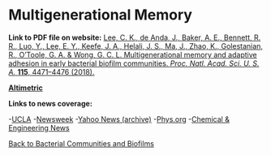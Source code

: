 # Multigenerational Memory

**Link to PDF file on website:** [Lee, C. K., de Anda, J., Baker, A. E., Bennett, R. R., Luo, Y., Lee, E. Y., Keefe, J. A., Helali, J. S., Ma, J., Zhao, K., Golestanian, R., O’Toole, G. A. & Wong, G. C. L. Multigenerational memory and adaptive adhesion in early bacterial biofilm communities. _Proc. Natl. Acad. Sci. U. S. A._ **115**, 4471–4476 (2018).](/pdf/10.1073~pnas.1720071115.pdf)

**[Altimetric](https://pnas.altmetric.com/details/34642620)**

**Links to news coverage:** 

-[UCLA](https://newsroom.ucla.edu/releases/bacteria-pass-on-memory-to-descendants-ucla)
-[Newsweek](https://www.newsweek.com/cystic-fibrosis-bacteria-chronic-infections-memory-876029)
-[Yahoo News (archive)](https://web.archive.org/web/20180408093112/uk.news.yahoo.com/cystic-fibrosis-bacteria-causing-chronic-122002477.html)
-[Phys.org](https://phys.org/news/2018-04-bacteria-memory-descendants.html)
-[Chemical & Engineering News](https://cen.acs.org/biologicalChemistry/infectiousDisease/Microbes-possess-chemical-memory/96/i14)

[Back to Bacterial Communities and Biofilms](/research/bacterial-communities-and-biofilms)